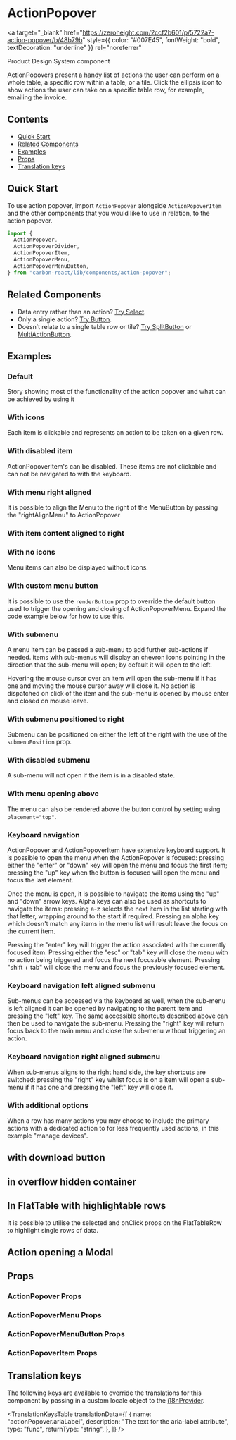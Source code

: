

<Meta title="Action Popover" of={ActionPopoverStories} />

# ActionPopover

<a
  target="_blank"
  href="https://zeroheight.com/2ccf2b601/p/5722a7-action-popover/b/48b79b"
  style={{ color: "#007E45", fontWeight: "bold", textDecoration: "underline" }}
  rel="noreferrer"
>
  Product Design System component
</a>

ActionPopovers present a handy list of actions the user can perform on a whole table, a specific row within a table, or a tile.
Click the ellipsis icon to show actions the user can take on a specific table row, for example, emailing the invoice.

## Contents

- [Quick Start](#quick-start)
- [Related Components](#related-components)
- [Examples](#examples)
- [Props](#props)
- [Translation keys](#translation-keys)

## Quick Start

To use action popover, import `ActionPopover` alongside `ActionPopoverItem` and the other components that you would like to use in relation,
to the action popover.

```javascript
import {
  ActionPopover,
  ActionPopoverDivider,
  ActionPopoverItem,
  ActionPopoverMenu,
  ActionPopoverMenuButton,
} from "carbon-react/lib/components/action-popover";
```

## Related Components

- Data entry rather than an action? [Try Select](../?path=/docs/select--docs).
- Only a single action? [Try Button](../?path=/docs/button--docs).
- Doesn’t relate to a single table row or tile? [Try SplitButton](../?path=/docs/split-button--docs) or [MultiActionButton](../?path=/docs/multi-action-button--docs).

## Examples

### Default

Story showing most of the functionality of the action popover and what can be achieved by using it

<Canvas of={ActionPopoverStories.Default} />

### With icons

Each item is clickable and represents an action to be taken on a given row.

<Canvas of={ActionPopoverStories.Icons} />

### With disabled item

ActionPopoverItem&apos;s can be disabled. These items are not clickable and can not be navigated to with the keyboard.

<Canvas of={ActionPopoverStories.DisabledItems} />

### With menu right aligned

It is possible to align the Menu to the right of the MenuButton by passing the &quot;rightAlignMenu&quot; to ActionPopover

<Canvas of={ActionPopoverStories.MenuRightAligned} />

### With item content aligned to right

<Canvas of={ActionPopoverStories.ContentAlignedRight} />

### With no icons

Menu items can also be displayed without icons.

<Canvas of={ActionPopoverStories.NoIcons} />

### With custom menu button

It is possible to use the `renderButton` prop to override the default button used to trigger the opening and closing of
ActionPopoverMenu. Expand the code example below for how to use this.

<Canvas of={ActionPopoverStories.CustomMenuButton} />

### With submenu

A menu item can be passed a sub-menu to add further sub-actions if needed. items with sub-menus will display an chevron
icons pointing in the direction that the sub-menu will open; by default it will open to the left.

Hovering the mouse cursor over an item will open the sub-menu if it has one and moving the mouse cursor away will
close it. No action is dispatched on click of the item and the sub-menu is opened by mouse enter and closed on mouse
leave.

<Canvas of={ActionPopoverStories.Submenu} />

### With submenu positioned to right

Submenu can be positioned on either the left of the right with the use of the `submenuPosition` prop.

<Canvas of={ActionPopoverStories.SubmenuPositionedRight} />

### With disabled submenu

A sub-menu will not open if the item is in a disabled state.

<Canvas of={ActionPopoverStories.DisabledSubmenu} />

### With menu opening above

The menu can also be rendered above the button control by setting using `placement="top"`.

<Canvas of={ActionPopoverStories.MenuOpeningAbove} />

### Keyboard navigation

ActionPopover and ActionPopoverItem have extensive keyboard support. It is possible to open the menu when the
ActionPopover is focused: pressing either the "enter" or "down" key will open the menu and focus the first item;
pressing the "up" key when the button is focused will open the menu and focus the last element.

Once the menu is open, it is possible to navigate the items using the "up" and "down" arrow keys. Alpha keys can also
be used as shortcuts to navigate the items: pressing a-z selects the next item in the list starting with that letter,
wrapping around to the start if required. Pressing an alpha key which doesn't match any items in the menu list will
result leave the focus on the current item.

Pressing the "enter" key will trigger the action associated with the currently focused item. Pressing either the "esc"
or "tab" key will close the menu with no action being triggered and focus the next focusable element. Pressing
"shift + tab" will close the menu and focus the previously focused element.

<Canvas of={ActionPopoverStories.KeyboardNavigation} />

### Keyboard navigation left aligned submenu

Sub-menus can be accessed via the keyboard as well, when the sub-menu is left aligned it can be opened by navigating to
the parent item and pressing the "left" key. The same accessible shortcuts described above can then be used to navigate
the sub-menu. Pressing the "right" key will return focus back to the main menu and close the sub-menu without
triggering an action.

<Canvas of={ActionPopoverStories.KeyboardNavigationLeftAlignedSubmenu} />

### Keyboard navigation right aligned submenu

When sub-menus aligns to the right hand side, the key shortcuts are switched: pressing the "right" key whilst focus
is on a item will open a sub-menu if it has one and pressing the "left" key will close it.

<Canvas of={ActionPopoverStories.KeyboardNavigationRightAlignedSubmenu} />

### With additional options

When a row has many actions you may choose to include the primary actions with a dedicated action to for less frequently
used actions, in this example "manage devices".

<Canvas of={ActionPopoverStories.AdditionalOptions} />

## with download button

<Canvas of={ActionPopoverStories.DownloadButton} />

## in overflow hidden container

<Canvas of={ActionPopoverStories.InOverflowHiddenContainer} />

## In FlatTable with highlightable rows

It is possible to utilise the selected and onClick props on the FlatTableRow to highlight single rows of data.

<Canvas of={ActionPopoverStories.InFlatTable} />

## Action opening a Modal

<Canvas of={ActionPopoverStories.OpeningAModal} />

## Props

### ActionPopover Props

<ArgTypes of={ActionPopoverStories} />

### ActionPopoverMenu Props

<ArgTypes of={ActionPopoverMenuStories} />

### ActionPopoverMenuButton Props

<ArgTypes of={ActionPopoverMenuButtonStories} />

### ActionPopoverItem Props

<ArgTypes of={ActionPopoverItemStories} />

## Translation keys

The following keys are available to override the translations for this component by passing in a custom locale object
to the [i18nProvider](../?path=/docs/documentation-i18n--docs).

<TranslationKeysTable
  translationData={[
    {
      name: "actionPopover.ariaLabel",
      description: "The text for the aria-label attribute",
      type: "func",
      returnType: "string",
    },
  ]}
/>
